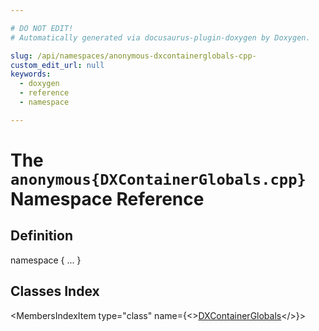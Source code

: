 ```yaml
---

# DO NOT EDIT!
# Automatically generated via docusaurus-plugin-doxygen by Doxygen.

slug: /api/namespaces/anonymous-dxcontainerglobals-cpp-
custom_edit_url: null
keywords:
  - doxygen
  - reference
  - namespace

---
```





# The `anonymous{DXContainerGlobals.cpp}` Namespace Reference

<DoxygenPage pluginConfig={pluginConfig}>



## Definition

<CodeBlock>namespace &#123; ... &#125;</CodeBlock>

## Classes Index

<MembersIndex>

<MembersIndexItem
  type="class"
  name={<><a href="/docs/api/classes/anonymous-namespace-dxcontainerglobals-cpp-/dxcontainerglobals">DXContainerGlobals</a></>}>
</MembersIndexItem>

</MembersIndex>


</DoxygenPage>
